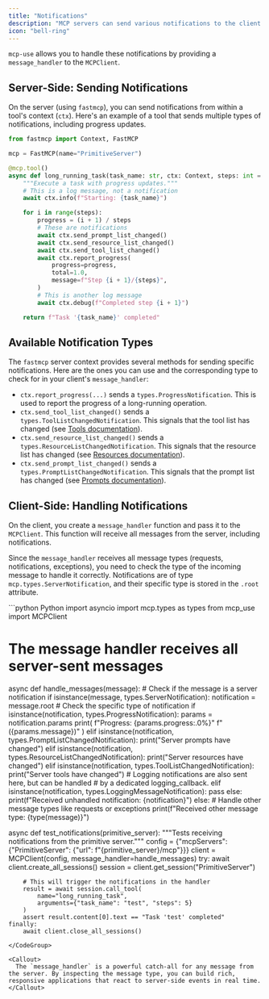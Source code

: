 ```yaml
---
title: "Notifications"
description: "MCP servers can send various notifications to the client to signal events or provide updates on long-running tasks. This is distinct from logging, which is handled separately."
icon: "bell-ring"
---
```



`mcp-use` allows you to handle these notifications by providing a `message_handler` to the `MCPClient`.

## Server-Side: Sending Notifications

On the server (using `fastmcp`), you can send notifications from within a tool's context (`ctx`). Here's an example of a tool that sends multiple types of notifications, including progress updates.

```python filename="server.py"
from fastmcp import Context, FastMCP

mcp = FastMCP(name="PrimitiveServer")

@mcp.tool()
async def long_running_task(task_name: str, ctx: Context, steps: int = 5) -> str:
    """Execute a task with progress updates."""
    # This is a log message, not a notification
    await ctx.info(f"Starting: {task_name}")

    for i in range(steps):
        progress = (i + 1) / steps
        # These are notifications
        await ctx.send_prompt_list_changed()
        await ctx.send_resource_list_changed()
        await ctx.send_tool_list_changed()
        await ctx.report_progress(
            progress=progress,
            total=1.0,
            message=f"Step {i + 1}/{steps}",
        )
        # This is another log message
        await ctx.debug(f"Completed step {i + 1}")

    return f"Task '{task_name}' completed"
```

## Available Notification Types

The `fastmcp` server context provides several methods for sending specific notifications. Here are the ones you can use and the corresponding type to check for in your client's `message_handler`:

-   `ctx.report_progress(...)` sends a `types.ProgressNotification`. This is used to report the progress of a long-running operation.
-   `ctx.send_tool_list_changed()` sends a `types.ToolListChangedNotification`. This signals that the tool list has changed (see [Tools documentation](/python/client/tools)).
-   `ctx.send_resource_list_changed()` sends a `types.ResourceListChangedNotification`. This signals that the resource list has changed (see [Resources documentation](/python/client/resources)).
-   `ctx.send_prompt_list_changed()` sends a `types.PromptListChangedNotification`. This signals that the prompt list has changed (see [Prompts documentation](/python/client/prompts)).

## Client-Side: Handling Notifications

On the client, you create a `message_handler` function and pass it to the `MCPClient`. This function will receive all messages from the server, including notifications.

Since the `message_handler` receives all message types (requests, notifications, exceptions), you need to check the type of the incoming message to handle it correctly. Notifications are of type `mcp.types.ServerNotification`, and their specific type is stored in the `.root` attribute.

<CodeGroup>
```python Python
import asyncio
import mcp.types as types
from mcp_use import MCPClient

# The message handler receives all server-sent messages
async def handle_messages(message):
    # Check if the message is a server notification
    if isinstance(message, types.ServerNotification):
        notification = message.root
        # Check the specific type of notification
        if isinstance(notification, types.ProgressNotification):
            params = notification.params
            print(
                f"Progress: {params.progress:.0%}"
                f" ({params.message})"
            )
        elif isinstance(notification, types.PromptListChangedNotification):
            print("Server prompts have changed")
        elif isinstance(notification, types.ResourceListChangedNotification):
            print("Server resources have changed")
        elif isinstance(notification, types.ToolListChangedNotification):
            print("Server tools have changed")
        # Logging notifications are also sent here, but can be handled
        # by a dedicated logging_callback.
        elif isinstance(notification, types.LoggingMessageNotification):
            pass
        else:
            print(f"Received unhandled notification: {notification}")
    else:
        # Handle other message types like requests or exceptions
        print(f"Received other message type: {type(message)}")

async def test_notifications(primitive_server):
    """Tests receiving notifications from the primitive server."""
    config = {"mcpServers": {"PrimitiveServer": {"url": f"{primitive_server}/mcp"}}}
    client = MCPClient(config, message_handler=handle_messages)
    try:
        await client.create_all_sessions()
        session = client.get_session("PrimitiveServer")

        # This will trigger the notifications in the handler
        result = await session.call_tool(
            name="long_running_task",
            arguments={"task_name": "test", "steps": 5}
        )
        assert result.content[0].text == "Task 'test' completed"
    finally:
        await client.close_all_sessions()
```
</CodeGroup>

<Callout>
  The `message_handler` is a powerful catch-all for any message from the server. By inspecting the message type, you can build rich, responsive applications that react to server-side events in real time.
</Callout>
